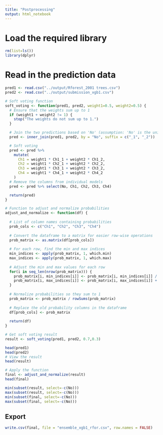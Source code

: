 ```yaml
---
title: "Postprocessing"
output: html_notebook
---
```

# Load the required library
```r
rm(list=ls())
library(dplyr)
```

# Read in the prediction data
```r
pred1 <- read.csv("../output/Rforest_2001 trees.csv")
pred2 <- read.csv("../output/submission_xgb1.csv")
```

```r
# Soft voting function
soft_voting <- function(pred1, pred2, weight1=0.5, weight2=0.5) {
  # Ensure that the weights sum up to 1
  if (weight1 + weight2 != 1) {
    stop("The weights do not sum up to 1.")
  }

  # Join the two predictions based on 'No' (assumption: 'No' is the unique id)
  pred <- inner_join(pred1, pred2, by = "No", suffix = c("_1", "_2"))

  # Soft voting
  pred <- pred %>%
    mutate(
      Ch1 = weight1 * Ch1_1 + weight2 * Ch1_2,
      Ch2 = weight1 * Ch2_1 + weight2 * Ch2_2,
      Ch3 = weight1 * Ch3_1 + weight2 * Ch3_2,
      Ch4 = weight1 * Ch4_1 + weight2 * Ch4_2
    )
  # Remove the columns from individual models
  pred <- pred %>% select(No, Ch1, Ch2, Ch3, Ch4)

  return(pred)
}

# Function to adjust and normalize probabilities
adjust_and_normalize <- function(df) {
  
  # List of column names containing probabilities
  prob_cols <- c("Ch1", "Ch2", "Ch3", "Ch4")
  
  # Convert the dataframe to a matrix for easier row-wise operations
  prob_matrix <- as.matrix(df[prob_cols])
  
  # For each row, find the min and max indices
  min_indices <- apply(prob_matrix, 1, which.min)
  max_indices <- apply(prob_matrix, 1, which.max)
  
  # Adjust the min and max values for each row
  for(i in seq_len(nrow(prob_matrix))) {
    prob_matrix[i, min_indices[i]] <- prob_matrix[i, min_indices[i]] / 2
    prob_matrix[i, max_indices[i]] <- prob_matrix[i, max_indices[i]] + prob_matrix[i, min_indices[i]]
  }
  
  # Normalize probabilities so they sum to 1
  prob_matrix <- prob_matrix / rowSums(prob_matrix)
  
  # Replace the old probability columns in the dataframe
  df[prob_cols] <- prob_matrix
  
  return(df)
}
```

```r
# Get soft voting result
result <- soft_voting(pred1, pred2, 0.7,0.3)

head(pred1)
head(pred2)
# View the result
head(result)
```
```r
# Apply the function
final <- adjust_and_normalize(result)
head(final)
```
```r
min(subset(result, select=-c(No)))
max(subset(result, select=-c(No)))
min(subset(final, select=-c(No)))
max(subset(final, select=-c(No)))
```

## Export
```r
write.csv(final, file = "ensemble_xgb1_rfor.csv", row.names = FALSE)
```

